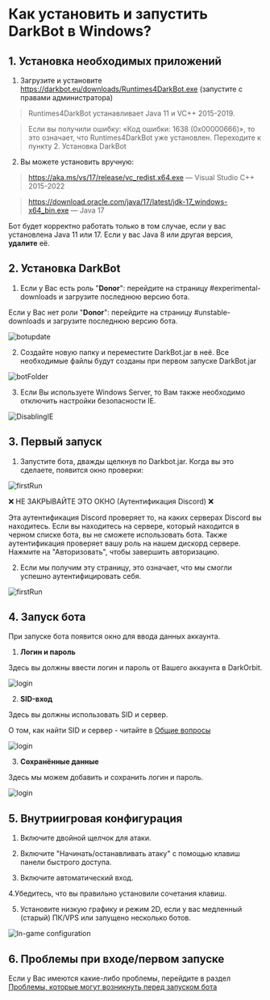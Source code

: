 # Как установить и запустить DarkBot в Windows?

## 1. Установка необходимых приложений
1. Загрузите и установите https://darkbot.eu/downloads/Runtimes4DarkBot.exe (запустите с правами администратора)

> Runtimes4DarkBot устанавливает Java 11 и VC++ 2015-2019.

> Если вы получили ошибку: «Код ошибки: 1638 (0x00000666)», то это означает, что Runtimes4DarkBot уже установлен. Переходите к пункту 2. Установка DarkBot

2. Вы можете установить вручную:
> https://aka.ms/vs/17/release/vc_redist.x64.exe — Visual Studio C++ 2015-2022

> https://download.oracle.com/java/17/latest/jdk-17_windows-x64_bin.exe — Java 17

Бот будет корректно работать только в том случае, если у вас установлена Java 11 или 17. Если у вас Java 8 или другая версия, **удалите** её.

## 2. Установка DarkBot
1. Если у Вас есть роль "**Donor**": перейдите на страницу #experimental-downloads и загрузите последнюю версию бота.

Если у Вас нет роли "**Donor**": перейдите на страницу #unstable-downloads и загрузите последнюю версию бота.

![botupdate](public/botupdate.png)

2. Создайте новую папку и переместите DarkBot.jar в неё. Все необходимые файлы будут созданы при первом запуске DarkBot.jar

![botFolder](public/botFolder.png)

3. Если Вы используете Windows Server, то Вам также необходимо отключить настройки безопасности IE.

![DisablingIE](public/vps_ieDisable.png)

## 3. Первый запуск

1. Запустите бота, дважды щелкнув по Darkbot.jar. Когда вы это сделаете, появится окно проверки:

![firstRun](public/discordAuth.png)

❌ НЕ ЗАКРЫВАЙТЕ ЭТО ОКНО (Аутентификация Discord) ❌

Эта аутентификация Discord проверяет то, на каких серверах Discord вы находитесь. Если вы находитесь на сервере, который находится в черном списке бота, вы не сможете использовать бота.
Также аутентификация проверяет вашу роль на нашем дискорд сервере. Нажмите на "Авторизовать", чтобы завершить авторизацию.

2. Если мы получим эту страницу, это означает, что мы смогли успешно аутентифицировать себя.

![firstRun](public/discordAuth2.png)

## 4. Запуск бота

При запуске бота появится окно для ввода данных аккаунта.

1. **Логин и пароль**

Здесь вы должны ввести логин и пароль от Вашего аккаунта в DarkOrbit.

![login](public/login1.png)

2. **SID-вход**

Здесь вы должны использовать SID и сервер.

О том, как найти SID и сервер - читайте в [Общие вопросы](https://guide-five.vercel.app/ru/faq/extra)

![login](public/login2.png)

3. **Сохранённые данные**

Здесь мы можем добавить и сохранить логин и пароль.

![login](public/login3.png)

## 5. Внутриигровая конфигурация

1. Включите двойной щелчок для атаки.

2. Включите "Начинать/останавливать атаку" с помощью клавиш панели быстрого доступа.

3. Включите автоматический вход.

4.Убедитесь, что вы правильно установили сочетания клавиш.

5. Установите низкую графику и режим 2D, если у вас медленный (старый) ПК/VPS или запущено несколько ботов.

![In-game configuration](public/ingameConf.png)

## 6. Проблемы при входе/первом запуске

Если у Вас имеются какие-либо проблемы, перейдите в раздел [Проблемы, которые могут возникнуть перед запуском бота](https://guide-five.vercel.app/ru/troubleshooting/before_run)